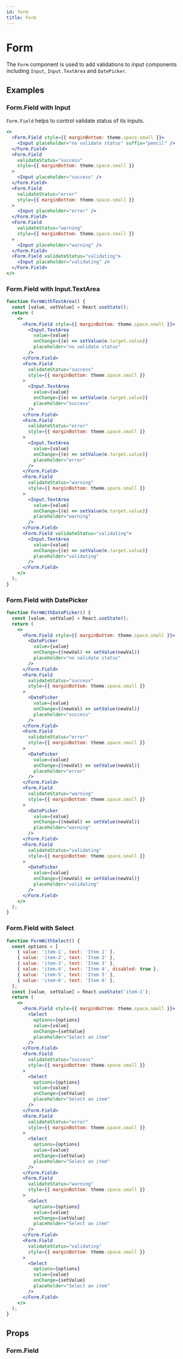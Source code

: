 ```yaml
---
id: form
title: Form
---
```


# Form

The `Form` component is used to add validations to input components including `Input`, `Input.TextArea` and `DatePicker`.

## Examples

### Form.Field with Input

`Form.Field` helps to control validate status of its inputs.

```jsx live
<>
  <Form.Field style={{ marginBottom: theme.space.small }}>
    <Input placeholder="no validate status" suffix="pencil" />
  </Form.Field>
  <Form.Field
    validateStatus="success"
    style={{ marginBottom: theme.space.small }}
  >
    <Input placeholder="success" />
  </Form.Field>
  <Form.Field
    validateStatus="error"
    style={{ marginBottom: theme.space.small }}
  >
    <Input placeholder="error" />
  </Form.Field>
  <Form.Field
    validateStatus="warning"
    style={{ marginBottom: theme.space.small }}
  >
    <Input placeholder="warning" />
  </Form.Field>
  <Form.Field validateStatus="validating">
    <Input placeholder="validating" />
  </Form.Field>
</>
```

### Form.Field with Input.TextArea

```jsx live
function FormWithTextArea() {
  const [value, setValue] = React.useState();
  return (
    <>
      <Form.Field style={{ marginBottom: theme.space.small }}>
        <Input.TextArea
          value={value}
          onChange={(e) => setValue(e.target.value)}
          placeholder="no validate status"
        />
      </Form.Field>
      <Form.Field
        validateStatus="success"
        style={{ marginBottom: theme.space.small }}
      >
        <Input.TextArea
          value={value}
          onChange={(e) => setValue(e.target.value)}
          placeholder="success"
        />
      </Form.Field>
      <Form.Field
        validateStatus="error"
        style={{ marginBottom: theme.space.small }}
      >
        <Input.TextArea
          value={value}
          onChange={(e) => setValue(e.target.value)}
          placeholder="error"
        />
      </Form.Field>
      <Form.Field
        validateStatus="warning"
        style={{ marginBottom: theme.space.small }}
      >
        <Input.TextArea
          value={value}
          onChange={(e) => setValue(e.target.value)}
          placeholder="warning"
        />
      </Form.Field>
      <Form.Field validateStatus="validating">
        <Input.TextArea
          value={value}
          onChange={(e) => setValue(e.target.value)}
          placeholder="validating"
        />
      </Form.Field>
    </>
  );
}
```

### Form.Field with DatePicker

```jsx live
function FormWithDatePicker() {
  const [value, setValue] = React.useState();
  return (
    <>
      <Form.Field style={{ marginBottom: theme.space.small }}>
        <DatePicker
          value={value}
          onChange={(newVal) => setValue(newVal)}
          placeholder="no validate status"
        />
      </Form.Field>
      <Form.Field
        validateStatus="success"
        style={{ marginBottom: theme.space.small }}
      >
        <DatePicker
          value={value}
          onChange={(newVal) => setValue(newVal)}
          placeholder="success"
        />
      </Form.Field>
      <Form.Field
        validateStatus="error"
        style={{ marginBottom: theme.space.small }}
      >
        <DatePicker
          value={value}
          onChange={(newVal) => setValue(newVal)}
          placeholder="error"
        />
      </Form.Field>
      <Form.Field
        validateStatus="warning"
        style={{ marginBottom: theme.space.small }}
      >
        <DatePicker
          value={value}
          onChange={(newVal) => setValue(newVal)}
          placeholder="warning"
        />
      </Form.Field>
      <Form.Field
        validateStatus="validating"
        style={{ marginBottom: theme.space.small }}
      >
        <DatePicker
          value={value}
          onChange={(newVal) => setValue(newVal)}
          placeholder="validating"
        />
      </Form.Field>
    </>
  );
}
```

### Form.Field with Select

```jsx live
function FormWithSelect() {
  const options = [
    { value: 'item-1', text: 'Item 1' },
    { value: 'item-2', text: 'Item 2' },
    { value: 'item-3', text: 'Item 3' },
    { value: 'item-4', text: 'Item 4', disabled: true },
    { value: 'item-5', text: 'Item 5' },
    { value: 'item-6', text: 'Item 6' },
  ];
  const [value, setValue] = React.useState('item-1');
  return (
    <>
      <Form.Field style={{ marginBottom: theme.space.small }}>
        <Select
          options={options}
          value={value}
          onChange={setValue}
          placeholder="Select an item"
        />
      </Form.Field>
      <Form.Field
        validateStatus="success"
        style={{ marginBottom: theme.space.small }}
      >
        <Select
          options={options}
          value={value}
          onChange={setValue}
          placeholder="Select an item"
        />
      </Form.Field>
      <Form.Field
        validateStatus="error"
        style={{ marginBottom: theme.space.small }}
      >
        <Select
          options={options}
          value={value}
          onChange={setValue}
          placeholder="Select an item"
        />
      </Form.Field>
      <Form.Field
        validateStatus="warning"
        style={{ marginBottom: theme.space.small }}
      >
        <Select
          options={options}
          value={value}
          onChange={setValue}
          placeholder="Select an item"
        />
      </Form.Field>
      <Form.Field
        validateStatus="validating"
        style={{ marginBottom: theme.space.small }}
      >
        <Select
          options={options}
          value={value}
          onChange={setValue}
          placeholder="Select an item"
        />
      </Form.Field>
    </>
  );
}
```

## Props

### Form.Field

<Props of="Field" from="web" />

